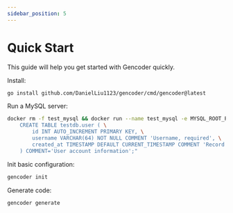 ```yaml
---
sidebar_position: 5
---
```


# Quick Start

This guide will help you get started with Gencoder quickly.

Install:

```bash
go install github.com/DanielLiu1123/gencoder/cmd/gencoder@latest
```

Run a MySQL server:

```bash
docker rm -f test_mysql && docker run --name test_mysql -e MYSQL_ROOT_PASSWORD=root -e MYSQL_DATABASE=testdb -p 3306:3306 -p 33060:33060 -id mysql:latest && sleep 10 && docker exec -i test_mysql mysql -uroot -proot -e "\
    CREATE TABLE testdb.user ( \
        id INT AUTO_INCREMENT PRIMARY KEY, \
        username VARCHAR(64) NOT NULL COMMENT 'Username, required', \
        created_at TIMESTAMP DEFAULT CURRENT_TIMESTAMP COMMENT 'Record creation timestamp' \
    ) COMMENT='User account information';"
```

Init basic configuration:

```bash
gencoder init
```

Generate code:

```bash
gencoder generate
```
